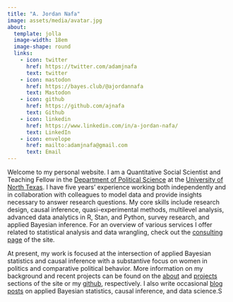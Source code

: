 ```yaml
---
title: "A. Jordan Nafa"
image: assets/media/avatar.jpg
about:
  template: jolla
  image-width: 18em
  image-shape: round
  links:
    - icon: twitter
      href: https://twitter.com/adamjnafa
      text: twitter
    - icon: mastodon
      href: https://bayes.club/@ajordannafa
      text: Mastodon
    - icon: github
      href: https://github.com/ajnafa
      text: Github
    - icon: linkedin
      href: https://www.linkedin.com/in/a-jordan-nafa/
      text: LinkedIn
    - icon: envelope
      href: mailto:adamjnafa@gmail.com
      text: Email
---
```



Welcome to my personal website. I am a Quantitative Social Scientist and Teaching Fellow in the [Department of Political Science](https://politicalscience.unt.edu/) at 
the [University of North Texas](https://www.unt.edu/). I have five years' experience working both independently and in collaboration with colleagues to model data and 
provide insights necessary to answer research questions. My core skills include research design, causal inference, quasi-experimental methods, multilevel analysis, 
advanced data analytics in R, Stan, and Python, survey research, and applied Bayesian inference.  For an overview of various services I offer related to statistical 
analysis and data wrangling, check out the [consulting page](consulting/index.qmd) of the site.

::: a
At present, my work is focused at the intersection of applied Bayesian statistics and causal inference with a substantive focus on women in politics and comparative 
political behavior. More information on my background and recent projects can be found on the [about](about/index.qmd) and [projects](projects/index.qmd) sections 
of the site or my [github](https://github.com/ajnafa), respectively. I also write occasional [blog posts](blog/index.qmd) on applied Bayesian statistics, causal 
inference, and data science.S
:::

